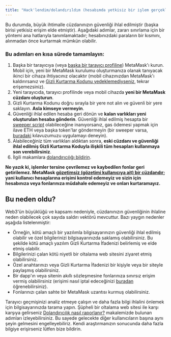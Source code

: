 ```yaml
---
title: "Hack'lendim/dolandırıldım (hesabımda yetkisiz bir işlem gerçekleşti)"
---
```


Bu durumda, büyük ihtimalle cüzdanınızın güvenliği ihlal edilmiştir (başka birisi yetkisiz erişim elde etmiştir). Aşağıdaki adımlar, zararı sınırlama için bir yöntemi ana hatlarıyla tanımlamaktadır; hesabınızdaki paraların bir kısmını, alınmadan önce kurtarmak mümkün olabilir.

### Bu adımları en kısa sürede tamamlayın:

1. Başka bir tarayıcıya (veya [başka bir tarayıcı profiline](https://consensys.net/blog/metamask/how-to-manage-multiple-wallets-with-metamask/)) MetaMask'ı kurun. Mobil için, yeni bir MetaMask kurulumu oluşturmanıza olanak tanıyacak ikinci bir cihaza ihtiyacınız olacaktır (mobil cihazınızdan MetaMask'ı kaldırırsanız ve [Gizli Kurtarma Kodunu yedeklemediyseniz](/privacy-and-security/what-is-a-secret-recovery-phrase-and-how-to-keep-your-crypto-wallet-secure), tekrar erişemezsiniz).
2. Yeni tarayıcıda, tarayıcı profilinde veya mobil cihazda **yeni bir MetaMask cüzdanı oluşturun**.
3. Gizli Kurtarma Kodunu doğru sırayla bir yere not alın ve güvenli bir yere saklayın. **Asla kimseye vermeyin**.
4. Güvenliği ihlal edilen hesaba geri dönün ve **kalan varlıkları yeni oluşturulan hesaba gönderin**. Güvenliği ihlal edilmiş hesapta bir [sweeper script](/privacy-and-security/staying-safe-in-web3/sweeper-bots-scripts) olabileceğine inanıyorsanız, gas ödemesi yapmak için ilave ETH veya başka token'lar göndermeyin (bir sweeper varsa, [buradaki](/privacy-and-security/staying-safe-in-web3/fighting-back-against-sweeper-bots) kılavuzumuzu uygulamayı deneyin).
5. Alabileceğiniz tüm varlıkları aldıktan sonra, **eski cüzdanı ve güvenliği ihlal edilmiş Gizli Kurtarma Koduyla ilişkili tüm hesapları kullanmaya son verebilirsiniz**.
6. İlgili makamlara [dolandırıcılığı bildirin](/privacy-and-security/how-to-report-a-scam).

**Ne yazık ki, işlemler tersine çevrilemez ve kaybedilen fonlar geri getirilemez. MetaMask [gözetimsiz (gözetimi kullanıcıya ait) bir cüzdandır](/getting-started/metamask-is-a-self-custodial-wallet); yani kullanıcı hesaplarına erişimi kontrol edemeyiz ve sizin için hesabınıza veya fonlarınıza müdahale edemeyiz ve onları kurtaramayız.**

## **Bu neden oldu?**

Web3'ün büyüklüğü ve kapsamı nedeniyle, cüzdanınızın güvenliğinin ihlaline neden olabilecek çok sayıda saldırı vektörü mevcuttur. Bazı yaygın nedenler aşağıda listelenmiştir:

- Örneğin, kötü amaçlı bir yazılımla bilgisayarınızın güvenliği ihlal edilmiş olabilir ve özel bilgilerinizi bilgisayarınızda saklamış olabilirsiniz. Bu şekilde kötü amaçlı yazılım Gizli Kurtarma İfadenizi belirlemiş ve elde etmiş olabilir.
- Bilgilerinizi çalan kötü niyetli bir oltalama web sitesini ziyaret etmiş olabilirsiniz.
- Özel anahtarınızı veya Gizli Kurtarma İfadenizi bir kişiyle veya bir siteyle paylaşmış olabilirsiniz.
- Bir dapp'ın veya sitenin akıllı sözleşmesine fonlarınıza sınırsız erişim vermiş olabilirsiniz (erişimi nasıl iptal edeceğinizi [buradan](/privacy-and-security/how-to-revoke-smart-contract-allowances-token-approvals) öğrenebilirsiniz).
- Fonlarınızı çalan sahte bir MetaMask uzantısı kurmuş olabilirsiniz.

Tarayıcı geçmişinizi analiz etmeye çalışın ve daha fazla bilgi ihlalini önlemek için bilgisayarınızda tarama yapın. Şüpheli bir oltalama web sitesi ile karşı karşıya gelirseniz [Dolandırıcılık nasıl raporlanır?](/privacy-and-security/how-to-report-a-scam) makalemizde bulunan adımları izleyebilirsiniz. Bu sayede gelecekte diğer kullanıcıların başına aynı şeyin gelmesini engelleyebiliriz. Kendi araştırmanızın sonucunda daha fazla bilgiye erişirseniz lütfen bize bildirin.
